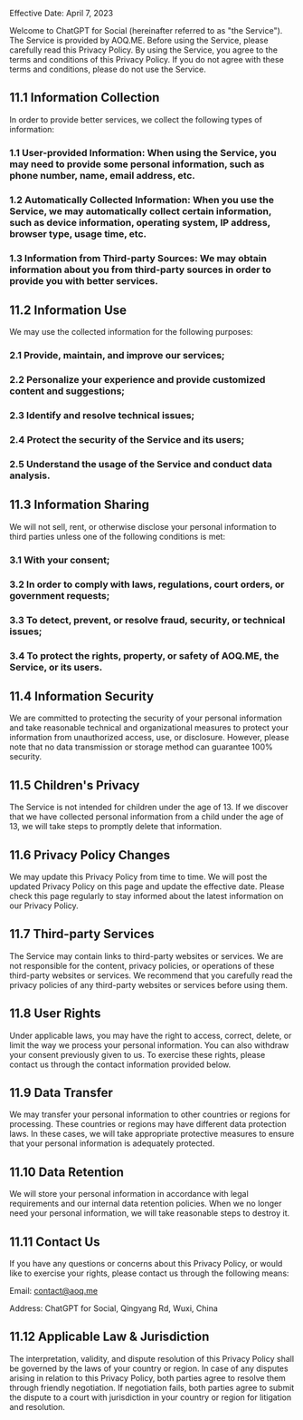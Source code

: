 Effective Date: April 7, 2023

Welcome to ChatGPT for Social (hereinafter referred to as "the Service"). The Service is provided by AOQ.ME. Before using the Service, please carefully read this Privacy Policy. By using the Service, you agree to the terms and conditions of this Privacy Policy. If you do not agree with these terms and conditions, please do not use the Service.

## 11.1 Information Collection
In order to provide better services, we collect the following types of information:

### 1.1 User-provided Information: When using the Service, you may need to provide some personal information, such as phone number, name, email address, etc.

### 1.2 Automatically Collected Information: When you use the Service, we may automatically collect certain information, such as device information, operating system, IP address, browser type, usage time, etc.

### 1.3 Information from Third-party Sources: We may obtain information about you from third-party sources in order to provide you with better services.

## 11.2 Information Use
We may use the collected information for the following purposes:

### 2.1 Provide, maintain, and improve our services;

### 2.2 Personalize your experience and provide customized content and suggestions;

### 2.3 Identify and resolve technical issues;

### 2.4 Protect the security of the Service and its users;

### 2.5 Understand the usage of the Service and conduct data analysis.

## 11.3 Information Sharing
We will not sell, rent, or otherwise disclose your personal information to third parties unless one of the following conditions is met:

### 3.1 With your consent;

### 3.2 In order to comply with laws, regulations, court orders, or government requests;

### 3.3 To detect, prevent, or resolve fraud, security, or technical issues;

### 3.4 To protect the rights, property, or safety of AOQ.ME, the Service, or its users.

## 11.4 Information Security
We are committed to protecting the security of your personal information and take reasonable technical and organizational measures to protect your information from unauthorized access, use, or disclosure. However, please note that no data transmission or storage method can guarantee 100% security.

## 11.5 Children's Privacy
The Service is not intended for children under the age of 13. If we discover that we have collected personal information from a child under the age of 13, we will take steps to promptly delete that information.

## 11.6 Privacy Policy Changes
We may update this Privacy Policy from time to time. We will post the updated Privacy Policy on this page and update the effective date. Please check this page regularly to stay informed about the latest information on our Privacy Policy.

## 11.7 Third-party Services
The Service may contain links to third-party websites or services. We are not responsible for the content, privacy policies, or operations of these third-party websites or services. We recommend that you carefully read the privacy policies of any third-party websites or services before using them.

## 11.8 User Rights
Under applicable laws, you may have the right to access, correct, delete, or limit the way we process your personal information. You can also withdraw your consent previously given to us. To exercise these rights, please contact us through the contact information provided below.

## 11.9 Data Transfer
We may transfer your personal information to other countries or regions for processing. These countries or regions may have different data protection laws. In these cases, we will take appropriate protective measures to ensure that your personal information is adequately protected.

## 11.10 Data Retention
We will store your personal information in accordance with legal requirements and our internal data retention policies. When we no longer need your personal information, we will take reasonable steps to destroy it.

## 11.11 Contact Us
If you have any questions or concerns about this Privacy Policy, or would like to exercise your rights, please contact us through the following means:

Email: contact@aoq.me

Address: ChatGPT for Social, Qingyang Rd, Wuxi, China

## 11.12 Applicable Law & Jurisdiction
The interpretation, validity, and dispute resolution of this Privacy Policy shall be governed by the laws of your country or region. In case of any disputes arising in relation to this Privacy Policy, both parties agree to resolve them through friendly negotiation. If negotiation fails, both parties agree to submit the dispute to a court with jurisdiction in your country or region for litigation and resolution.